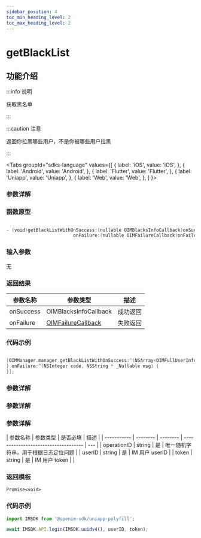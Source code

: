 ```yaml
---
sidebar_position: 4
toc_min_heading_level: 2
toc_max_heading_level: 2
---
```


# getBlackList

## 功能介绍

:::info 说明

获取黑名单

:::

:::caution 注意

返回你拉黑哪些用户，不是你被哪些用户拉黑

:::

<Tabs
groupId="sdks-language"
values={[
{ label: 'iOS', value: 'iOS', },
{ label: 'Android', value: 'Android', },
{ label: 'Flutter', value: 'Flutter', },
{ label: 'Uniapp', value: 'Uniapp', },
{ label: 'Web', value: 'Web', },
]
}>

<TabItem value="Flutter">

### 参数详解

</TabItem>

<TabItem value="iOS">

### 函数原型

```swift showLineNumbers

- (void)getBlackListWithOnSuccess:(nullable OIMBlacksInfoCallback)onSuccess
                         onFailure:(nullable OIMFailureCallback)onFailure;

```

### 输入参数

无

### 返回结果

| 参数名称  | 参数类型                                                   | 描述     |
| --------- | ---------------------------------------------------------- | -------- |
| onSuccess | OIMBlacksInfoCallback                                      | 成功返回 |
| onFailure | [OIMFailureCallback](docs/sdks/Callback/ErrorCallback.mdx) | 失败返回 |

### 代码示例

```swift showLineNumbers

[OIMManager.manager getBlackListWithOnSuccess:^(NSArray<OIMFullUserInfo *> * _Nullable userInfos) {
} onFailure:^(NSInteger code, NSString * _Nullable msg) {
}];

```

</TabItem>

<TabItem value="Android">

### 参数详解

</TabItem>

<TabItem value="Web">

### 参数详解

</TabItem>

<TabItem value="Uniapp">

### 参数详解

| 参数名称    | 参数类型 | 是否必填 | 描述                                 |
| ----------- | -------- | -------- | ------------------------------------ | --- |
| operationID | string   | 是       | 唯一随机字符串，用于根据日志定位问题 |
| userID      | string   | 是       | IM 用户 userID                       |
| token       | string   | 是       | IM 用户 token                        |     |

### 返回模板

```
Promise<void>
```

### 代码示例

```js showLineNumbers
import IMSDK from '@openim-sdk/uniapp-polyfill';

await IMSDK.API.login(IMSDK.uuidv4(), userID, token);
```

</TabItem>

</Tabs>
